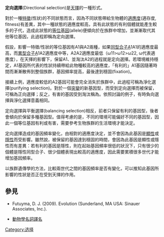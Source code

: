 '''定向選擇'''(Directional selection)是[[天擇|天擇]]的一種形式。

對於一種[[特徵|特徵]](性狀)的不同狀態而言，因為不同狀態帶給生物體的[[適應度|適應度]](適存度, fitness)有差異，其中一種狀態的適應度較高，具有此狀態的有利個體就能產生較多的子代，造成此狀態的[[等位基因|等位基因]](allele)便傾向於在族群中增加，並漸漸取代其他等位基因，此過程即稱為定向選擇。

假設，影響一特徵/性狀的等位基因有A1與A2兩種，如果[[同型合子|同型合子]]A1A1的適應度最高，而[[異型合子|異型合子]]A1A2適應度中等，A2A2適應度最低（ω11>ω12>ω22, ω代表適應度），在天擇的影響下，保留A1、並淘汰A2的過程就是定向選擇。若環境維持穩定，A1基因所代表的性狀持續帶給此物種較高的適應度，「有利的」A1基因隨著時間而漸漸散佈到整個族群，基因頻率提高，最後達到穩固(fixation)。


接續上例，適應度較低的A2基因可能會完全消失於族群中，此過程可稱為淨化選擇(purifying selection)。對於一個[[突變|突變]]的新基因型，而受到定向選擇而被保留，可稱為正向選擇；反之，有害的基因受到淘汰稱為{{le|負向選擇|Negative selection (natural selection)}}。依照討論的例子，有時負向選擇與淨化選擇意義相同。


定向選擇與平衡選擇(balancing selection)相反，前者只保留有利的基因型，後者會傾向於保留多種基因型。值得考慮的是，不同的環境可能偏好不同的基因型，因此一個等位基因有利或有害，需要參考生物族群的生活環境才能決定。


定向選擇造成的基因頻率變化，由相對的適應度決定，並不會因為此基因是[[顯性|顯性]]或[[隱性|隱性]]而受影響。雖然說，被保留的基因達到穩固的時間，會因為此基因是顯性或隱性而有差異：若有利的基因是隱性，則在起始基因頻率很低的狀況下，只有很少的個體是隱性同型合子、很少個體表現出較高的適應度，因此需要累積很多世代才能增加基因頻率。

以族群遺傳學的方法，比較兩世代之間的基因頻率是否有變化，可以推知此基因所影響的性狀是否正在受到天擇的作用。

==參見==
*Futuyma, D. J. (2009). Evolution (Sunderland, MA USA: Sinauer Associates, Inc.).

*[http://www.iicm.org.tw/zooterm/termb_D.htm 動物學名詞譯名]{{dead link|date=2017年12月 |bot=InternetArchiveBot |fix-attempted=yes }}

[[Category:选择|Category:选择]]